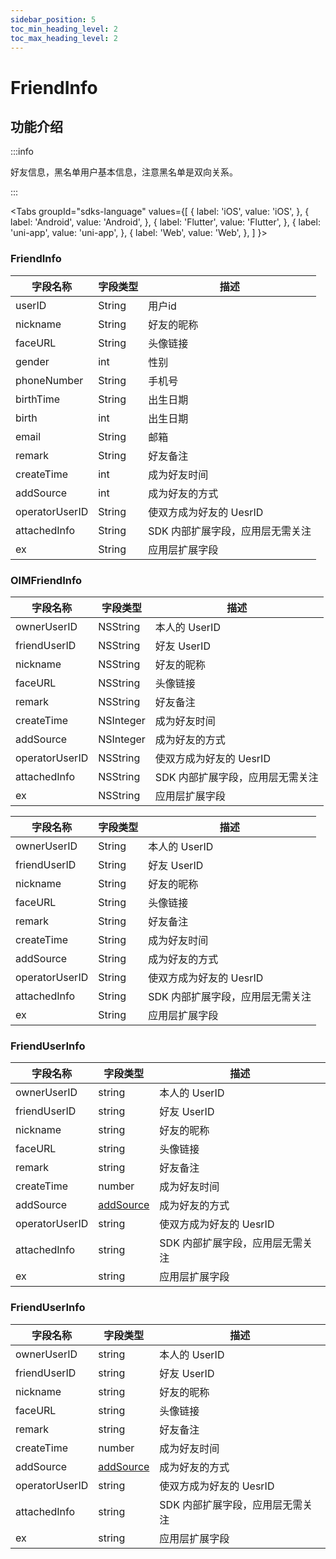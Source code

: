 ```yaml
---
sidebar_position: 5
toc_min_heading_level: 2
toc_max_heading_level: 2
---
```


# FriendInfo

## 功能介绍

:::info

好友信息，黑名单用户基本信息，注意黑名单是双向关系。

:::

<Tabs
groupId="sdks-language"
values={[
{ label: 'iOS', value: 'iOS', },
{ label: 'Android', value: 'Android', },
{ label: 'Flutter', value: 'Flutter', },
{ label: 'uni-app', value: 'uni-app', },
{ label: 'Web', value: 'Web', },
]
}>

<TabItem value="Flutter">

### FriendInfo

| 字段名称       | 字段类型 | 描述                             |
| -------------- | -------- | -------------------------------- |
| userID    | String   | 用户id                 |
| nickname       | String   | 好友的昵称                       |
| faceURL        | String   | 头像链接                         |
| gender        | int   | 性别                         |
| phoneNumber        | String   | 手机号                         |
| birthTime        | String   | 出生日期                         |
| birth        | int   | 出生日期                         |
| email         | String   | 邮箱                         |
| remark         | String   | 好友备注                         |
| createTime     | int      | 成为好友时间                     |
| addSource      | int      | 成为好友的方式                   |
| operatorUserID | String   | 使双方成为好友的 UesrID          |
| attachedInfo   | String   | SDK 内部扩展字段，应用层无需关注 |
| ex             | String   | 应用层扩展字段                   |

</TabItem>

<TabItem value="iOS">

### OIMFriendInfo

| 字段名称       | 字段类型  | 描述                             |
| -------------- | --------- | -------------------------------- |
| ownerUserID    | NSString  | 本人的 UserID                    |
| friendUserID   | NSString  | 好友 UserID                      |
| nickname       | NSString  | 好友的昵称                       |
| faceURL        | NSString  | 头像链接                         |
| remark         | NSString  | 好友备注                         |
| createTime     | NSInteger | 成为好友时间                     |
| addSource      | NSInteger | 成为好友的方式                   |
| operatorUserID | NSString  | 使双方成为好友的 UesrID          |
| attachedInfo   | NSString  | SDK 内部扩展字段，应用层无需关注 |
| ex             | NSString  | 应用层扩展字段                   |

</TabItem>

<TabItem value="Android">

| 字段名称       | 字段类型  | 描述                             |
| -------------- | --------- | -------------------------------- |
| ownerUserID    | String  | 本人的 UserID                    |
| friendUserID   | String  | 好友 UserID                      |
| nickname       | String  | 好友的昵称                       |
| faceURL        | String  | 头像链接                         |
| remark         | String  | 好友备注                         |
| createTime     | String | 成为好友时间                     |
| addSource      | String | 成为好友的方式                   |
| operatorUserID | String  | 使双方成为好友的 UesrID          |
| attachedInfo   | String  | SDK 内部扩展字段，应用层无需关注 |
| ex             | String  | 应用层扩展字段

</TabItem>

<TabItem value="Web">

### FriendUserInfo

| 字段名称       | 字段类型                                        | 描述                             |
| -------------- | ----------------------------------------------- | -------------------------------- |
| ownerUserID    | string                                          | 本人的 UserID                    |
| friendUserID   | string                                          | 好友 UserID                      |
| nickname       | string                                          | 好友的昵称                       |
| faceURL        | string                                          | 头像链接                         |
| remark         | string                                          | 好友备注                         |
| createTime     | number                                          | 成为好友时间                     |
| addSource      | [addSource](docs/sdks/Enum/FriendAddSource.mdx) | 成为好友的方式                   |
| operatorUserID | string                                          | 使双方成为好友的 UesrID          |
| attachedInfo   | string                                          | SDK 内部扩展字段，应用层无需关注 |
| ex             | string                                          | 应用层扩展字段                   |

</TabItem>

<TabItem value="uni-app">

### FriendUserInfo

| 字段名称       | 字段类型                                        | 描述                             |
| -------------- | ----------------------------------------------- | -------------------------------- |
| ownerUserID    | string                                          | 本人的 UserID                    |
| friendUserID   | string                                          | 好友 UserID                      |
| nickname       | string                                          | 好友的昵称                       |
| faceURL        | string                                          | 头像链接                         |
| remark         | string                                          | 好友备注                         |
| createTime     | number                                          | 成为好友时间                     |
| addSource      | [addSource](docs/sdks/Enum/FriendAddSource.mdx) | 成为好友的方式                   |
| operatorUserID | string                                          | 使双方成为好友的 UesrID          |
| attachedInfo   | string                                          | SDK 内部扩展字段，应用层无需关注 |
| ex             | string                                          | 应用层扩展字段                   |

</TabItem>

</Tabs>
